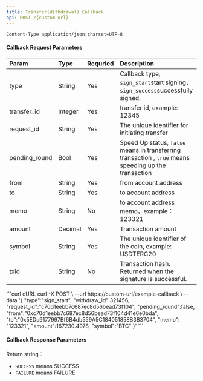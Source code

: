 ---
title: Transfer(Withdrawal) Callback
api: POST /{custom-url}
---

`Content-Type application/json;charset=UTF-8`


#### Callback Request Parameters


| Param         | Type    | Requried | Description                                                  |
| :------------ | :------ | :------- | :----------------------------------------------------------- |
| type          | String  | Yes      | Callback type, `sign_start`start signing，`sign_success`successfully signed. |
| transfer_id   | Integer | Yes      | transfer id, example: 12345                                  |
| request_id    | String  | Yes      | The unique identifier for initiating transfer                |
| pending_round | Bool    | Yes      | Speed Up status, `false` means in transferring transaction , `true` means speeding up the transaction |
| from          | String  | Yes      | from account address                                         |
| to            | String  | Yes      | to account address                                           |
| memo          | String  | No       | to account address memo，example：123321                     |
| amount        | Decimal | Yes      | Transaction amount                                           |
| symbol        | String  | Yes      | The unique identifier of the coin, example: USDTERC20        |
| txid          | String  | No       | Transaction hash. Returned when the signature is successful. |


<RequestExample>
  ```curl cURL
  curl -X POST \
  --url https://custom-url/example-callback \
  --data '{
        "type":"sign_start",
        "withdraw_id":321456,
        "request_id":"c70d1eebb7c687ec8d56bead73f104",
        "pending_round":false,
        "from":"0xc70d1eebb7c687ec8d56bead73f104d41e6e0bda",
        "to":"0x5EDc9177997Bf6B4db559A5C184051858B3B3704",
        "memo": "123321",
        "amount":167230.4978,
        "symbol":"BTC"
  }'
  ```
</RequestExample>


####  Callback Response Parameters

Return string：
* `SUCCESS` means SUCCESS
* `FAILURE` means FAILURE